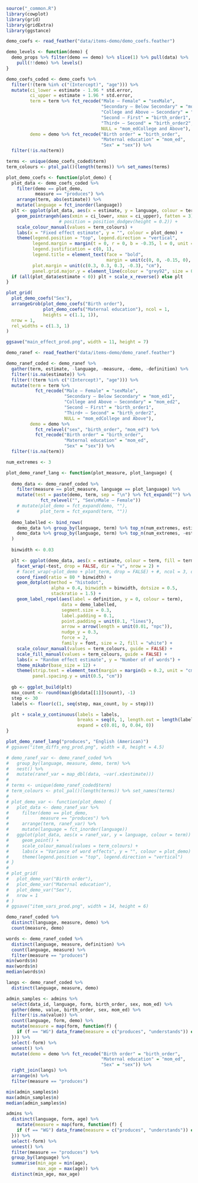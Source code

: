 ```r
source("_common.R")
library(cowplot)
library(grid)
library(gridExtra)
library(ggstance)
```

```r
demo_coefs <- read_feather("data/items-demo/demo_coefs.feather")

demo_levels <- function(demo) {
  demo_props %>% filter(demo == demo) %>% slice(1) %>% pull(data) %>% .[[1]] %>%
    pull(!!demo) %>% levels()
}

demo_coefs_coded <- demo_coefs %>%
  filter(!(term %in% c("(Intercept)", "age"))) %>%
  mutate(ci_lower = estimate - 1.96 * std.error,
         ci_upper = estimate + 1.96 * std.error,
         term = term %>% fct_recode("Male – Female" = "sexMale",
                                    "Secondary – Below Secondary" = "mom_ed1",
                                    "College and Above – Secondary" = "mom_ed2",
                                    "Second – First" = "birth_order1",
                                    "Third+ – Second" = "birth_order2",
                                    NULL = "mom_edCollege and Above"),
         demo = demo %>% fct_recode("Birth order" = "birth_order",
                                    "Maternal education" = "mom_ed",
                                    "Sex" = "sex")) %>%
  filter(!is.na(term))

terms <- unique(demo_coefs_coded$term)
term_colours <- ptol_pal()(length(terms)) %>% set_names(terms)

plot_demo_coefs <- function(plot_demo) {
  plot_data <- demo_coefs_coded %>%
    filter(demo == plot_demo,
           measure == "produces") %>%
    arrange(term, abs(estimate)) %>%
    mutate(language = fct_inorder(language))
  plt <- ggplot(plot_data, aes(x = estimate, y = language, colour = term)) +
    geom_pointrangeh(aes(xmin = ci_lower, xmax = ci_upper), fatten = 3) +
                    # position = position_dodgev(height = 0.2)) +
    scale_colour_manual(values = term_colours) +
    labs(x = "Fixed effect estimate", y = "", colour = plot_demo) +
    theme(legend.position = "top", legend.direction = "vertical",
          legend.margin = margin(t = 0, r = 0, b = -0.35, l = 0, unit = "cm"),
          legend.justification = c(0, 1),
          legend.title = element_text(face = "bold",
                                      margin = unit(c(0, 0, -0.15, 0), "cm")),
          plot.margin = unit(c(0.3, 0.3, 0.3, -0.3), "cm"),
          panel.grid.major.y = element_line(colour = "grey92", size = 0.2))
  if (all(plot_data$estimate < 0)) plt + scale_x_reverse() else plt
}
```

```r
plot_grid(
  plot_demo_coefs("Sex"),
  arrangeGrob(plot_demo_coefs("Birth order"),
              plot_demo_coefs("Maternal education"), ncol = 1,
              heights = c(1.1, 1)),
  nrow = 1,
  rel_widths = c(1.3, 1)
)

ggsave("main_effect_prod.png", width = 11, height = 7)
```

```r
demo_ranef <- read_feather("data/items-demo/demo_ranef.feather")

demo_ranef_coded <- demo_ranef %>%
  gather(term, estimate, -language, -measure, -demo, -definition) %>%
  filter(!is.na(estimate)) %>%
  filter(!(term %in% c("(Intercept)", "age"))) %>%
  mutate(term = term %>%
           fct_recode("Male – Female" = "sexMale",
                      "Secondary – Below Secondary" = "mom_ed1",
                      "College and Above – Secondary" = "mom_ed2",
                      "Second – First" = "birth_order1",
                      "Third+ – Second" = "birth_order2",
                      NULL = "mom_edCollege and Above"),
         demo = demo %>%
           fct_relevel("sex", "birth_order", "mom_ed") %>%
           fct_recode("Birth order" = "birth_order",
                      "Maternal education" = "mom_ed",
                      "Sex" = "sex")) %>%
  filter(!is.na(term))
```

```r
num_extremes <- 3

plot_demo_ranef_lang <- function(plot_measure, plot_language) {
  
  demo_data <- demo_ranef_coded %>%
    filter(measure == plot_measure, language == plot_language) %>%
    mutate(test = paste(demo, term, sep = "\n") %>% fct_expand("") %>%
             fct_relevel("", "Sex\nMale – Female"))
    # mutate(plot_demo = fct_expand(demo, ""),
    #        plot_term = fct_expand(term, ""))
  
  demo_labelled <- bind_rows(
    demo_data %>% group_by(language, term) %>% top_n(num_extremes, estimate),
    demo_data %>% group_by(language, term) %>% top_n(num_extremes, -estimate)
  )
  
  binwidth <- 0.03

  plt <- ggplot(demo_data, aes(x = estimate, colour = term, fill = term)) +
    facet_wrap(~test, drop = FALSE, dir = "v", nrow = 2) +
    # facet_wrap(~plot_demo + plot_term, drop = FALSE) + #, ncol = 3, dir = "v") +
    coord_fixed(ratio = 80 * binwidth) +
    geom_dotplot(method = "histodot",
                 alpha = 0.4, binwidth = binwidth, dotsize = 0.5,
                 stackratio = 1.5) +
    geom_label_repel(aes(label = definition, y = 0, colour = term),
                     data = demo_labelled,
                     segment.size = 0.3,
                     label.padding = 0.1,
                     point.padding = unit(0.1, "lines"),
                     arrow = arrow(length = unit(0.01, "npc")),
                     nudge_y = 0.3,
                     force = 2,
                     family = font, size = 2, fill = "white") +
    scale_colour_manual(values = term_colours, guide = FALSE) +
    scale_fill_manual(values = term_colours, guide = FALSE) +
    labs(x = "Random effect estimate", y = "Number of of words") +
    theme_mikabr(base_size = 12) +
    theme(strip.text = element_text(margin = margin(b = 0.2, unit = "cm")),
          panel.spacing.y = unit(0.5, "cm"))
  
  gb <- ggplot_build(plt)
  max_count <- round(max(gb$data[[1]]$count), -1)
  step <- 30
  labels <- floor(c(1, seq(step, max_count, by = step)))

  plt + scale_y_continuous(labels = labels,
                           breaks = seq(0, 1, length.out = length(labels)),
                           expand = c(0.01, 0, 0.04, 0))
}

plot_demo_ranef_lang("produces", "English (American)")
# ggsave("item_diffs_eng_prod.png", width = 8, height = 4.5)
```

```r
# demo_ranef_var <- demo_ranef_coded %>%
#   group_by(language, measure, demo, term) %>%
#   nest() %>%
#   mutate(ranef_var = map_dbl(data, ~var(.x$estimate)))
# 
# terms <- unique(demo_ranef_coded$term)
# term_colours <- ptol_pal()(length(terms)) %>% set_names(terms)
# 
# plot_demo_var <- function(plot_demo) {
#   plot_data <- demo_ranef_var %>%
#     filter(demo == plot_demo,
#            measure == "produces") %>%
#     arrange(term, ranef_var) %>%
#     mutate(language = fct_inorder(language))
#   ggplot(plot_data, aes(x = ranef_var, y = language, colour = term)) +
#     geom_point() +
#     scale_colour_manual(values = term_colours) +
#     labs(x = "Variance of word effects", y = "", colour = plot_demo) +
#     theme(legend.position = "top", legend.direction = "vertical")
# }
# 
# plot_grid(
#   plot_demo_var("Birth order"),
#   plot_demo_var("Maternal education"),
#   plot_demo_var("Sex"),
#   nrow = 1
# )
# ggsave("item_vars_prod.png", width = 14, height = 6)
```

```r
demo_ranef_coded %>%
  distinct(language, measure, demo) %>%
  count(measure, demo)

words <- demo_ranef_coded %>%
  distinct(language, measure, definition) %>%
  count(language, measure) %>%
  filter(measure == "produces")
min(words$n)
max(words$n)
median(words$n)

langs <- demo_ranef_coded %>%
  distinct(language, measure, demo)

admin_samples <- admins %>%
  select(data_id, language, form, birth_order, sex, mom_ed) %>%
  gather(demo, value, birth_order, sex, mom_ed) %>%
  filter(!is.na(value)) %>%
  count(language, form, demo) %>%
  mutate(measure = map(form, function(f) {
    if (f == "WG") data_frame(measure = c("produces", "understands")) else if (f %in% c("WS", "TEDS Twos")) data_frame(measure = "produces") else data_frame()
  })) %>%
  select(-form) %>%
  unnest() %>%
  mutate(demo = demo %>% fct_recode("Birth order" = "birth_order",
                                    "Maternal education" = "mom_ed",
                                    "Sex" = "sex")) %>%
  right_join(langs) %>%
  arrange(n) %>%
  filter(measure == "produces")

min(admin_samples$n)
max(admin_samples$n)
median(admin_samples$n)

admins %>%
  distinct(language, form, age) %>%
    mutate(measure = map(form, function(f) {
    if (f == "WG") data_frame(measure = c("produces", "understands")) else if (f %in% c("WS", "TEDS Twos")) data_frame(measure = "produces") else data_frame()
  })) %>%
  select(-form) %>%
  unnest() %>%
  filter(measure == "produces") %>%
  group_by(language) %>%
  summarise(min_age = min(age),
            max_age = max(age)) %>%
  distinct(min_age, max_age)
```
